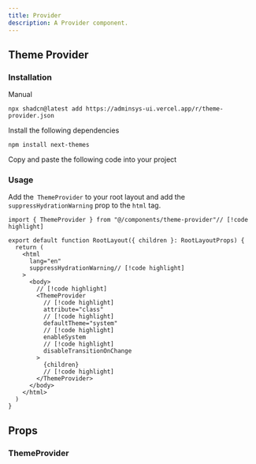 ```yaml
---
title: Provider
description: A Provider component.
---
```


## Theme Provider

### Installation

<Tabs className="gap-0" defaultValue="cli">

<TabsList>
  <TabsTriggerShadcnCLI />
  <TabsTrigger className="cursor-pointer" value="manual">Manual</TabsTrigger>
</TabsList>

<TabsContent value="cli" className="[&>figure]:mb-0">

```package-install
npx shadcn@latest add https://adminsys-ui.vercel.app/r/theme-provider.json
```

</TabsContent>

<TabsContent value="manual">

<Steps>

<Step>Install the following dependencies</Step>

```package-install
npm install next-themes
```

<Step>Copy and paste the following code into your project</Step>

<ComponentSource
  name="theme-provider"
/>

</Steps>

</TabsContent>

</Tabs>

### Usage

Add the` ThemeProvider` to your root layout and add the `suppressHydrationWarning` prop to the `html` tag.

```tsx
import { ThemeProvider } from "@/components/theme-provider"// [!code highlight]

export default function RootLayout({ children }: RootLayoutProps) {
  return (
    <html
      lang="en"
      suppressHydrationWarning// [!code highlight]
    >
      <body>
        // [!code highlight]
        <ThemeProvider
          // [!code highlight]
          attribute="class"
          // [!code highlight]
          defaultTheme="system"
          // [!code highlight]
          enableSystem
          // [!code highlight]
          disableTransitionOnChange
        >
          {children}
          // [!code highlight]
        </ThemeProvider>
      </body>
    </html>
  )
}
```

## Props

### ThemeProvider

<AutoTypeTable path="./src/registry/components/layout/provider/theme-provider.tsx" name="ThemeProviderProps" />
